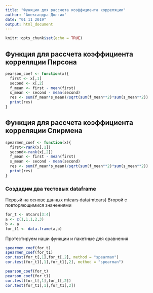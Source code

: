 ```yaml
---
title: "Функции для рассчета коэффициента корреляции"
author: 'Александра Долгих'
date: "01 11 2019"
output: html_document
---
```


```r
knitr::opts_chunk$set(echo = TRUE)
```

## Функция для рассчета коэффициента корреляции Пирсона

```r
pearson_coef <- function(x){
  first <- x[,1]
  second <- x[,2]
  f_mean <- first - mean(first)
  s_mean <- second - mean(second)
  res <- sum(f_mean*s_mean)/sqrt(sum(f_mean**2)*sum(s_mean**2))
  print(res)
}
```

## Функция для рассчета коэффициента корреляции Спирмена


```r
spearmen_coef <- function(x){
  first<-rank(x[,1])
  second<-rank(x[,2])
  f_mean <- first - mean(first)
  s_mean <- second - mean(second)
  res <- sum(f_mean*s_mean)/sqrt(sum(f_mean**2)*sum(s_mean**2))
  print(res)
}
```

### Создадим два тестовых dataframe
Первый на основе данных mtcars
data(mtcars)
Второй с повторяющимися значениями
```r
for_t <- mtcars[3:4]
a <- c(1,1,1,2,3)
b <- a
for_t1 <- data.frame(a,b)
```
Протестируем наши функции и пакетные для сравнения
```r
spearmen_coef(for_t)
spearmen_coef(for_t1)
cor.test(for_t[,1],for_t[,2], method = "spearman")
cor.test(for_t1[,1],for_t1[,2], method = "spearman")

pearson_coef(for_t)
pearson_coef(for_t1)
cor.test(for_t[,1],for_t[,2])
cor.test(for_t1[,1],for_t1[,2])


```

